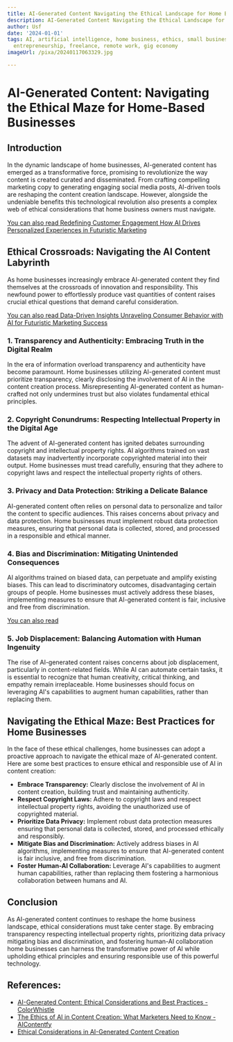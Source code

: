 ```yaml
---
title: AI-Generated Content Navigating the Ethical Landscape for Home Businesses
description: AI-Generated Content Navigating the Ethical Landscape for Home Businesses
author: Usf
date: '2024-01-01'
tags: AI, artificial intelligence, home business, ethics, small business, technology,
  entrepreneurship, freelance, remote work, gig economy
imageUrl: /pixa/20240117063329.jpg

---
```

# AI-Generated Content: Navigating the Ethical Maze for Home-Based Businesses

## Introduction

In the  dynamic landscape of home  businesses, AI-generated content has emerged as a  transformative force, promising  to revolutionize the way content is created curated and disseminated. From crafting compelling marketing copy to generating engaging social media posts, AI-driven  tools are reshaping the content creation landscape. However, alongside the undeniable benefits this technological revolution also presents a complex web of ethical considerations that home business owners must navigate.

[You can also read Redefining Customer Engagement How  AI Drives Personalized Experiences in Futuristic Marketing](Redefining%20Customer%20Engagement%20How%20AI%20Drives%20Personalized%20Experiences%20in%20Futuristic%20Marketing)


## Ethical Crossroads: Navigating the AI Content Labyrinth

As home businesses increasingly embrace AI-generated content they find themselves  at the crossroads of innovation and responsibility. This newfound power to  effortlessly produce vast quantities of content raises crucial ethical questions  that demand careful consideration.

[You can also  read Data-Driven Insights Unraveling Consumer Behavior with  AI for Futuristic Marketing Success](Data-Driven%20Insights%20Unraveling%20Consumer%20Behavior%20with%20AI%20for%20Futuristic%20Marketing%20Success)


###  1. Transparency  and Authenticity: Embracing Truth  in the Digital Realm

In  the era of information overload transparency and authenticity have become  paramount. Home businesses utilizing AI-generated content must prioritize transparency, clearly disclosing the  involvement of AI in the content  creation process. Misrepresenting AI-generated content as human-crafted not only undermines trust but also violates fundamental ethical principles.

### 2.  Copyright Conundrums: Respecting Intellectual Property in the Digital Age

The  advent of AI-generated content has ignited  debates surrounding copyright and intellectual property rights. AI algorithms trained on vast datasets  may inadvertently incorporate copyrighted material into their  output. Home businesses must tread carefully,  ensuring that they adhere to copyright  laws and respect the intellectual property rights of others.

### 3. Privacy and Data Protection: Striking a Delicate Balance

AI-generated content often relies on personal  data to personalize and tailor the content to specific  audiences. This raises  concerns about privacy  and data protection. Home businesses must implement robust data  protection measures, ensuring that personal data is  collected,  stored, and processed in  a responsible and ethical manner.

### 4. Bias and Discrimination: Mitigating Unintended Consequences

AI algorithms trained on biased data, can perpetuate and amplify existing biases. This can lead to  discriminatory outcomes, disadvantaging certain groups of people. Home businesses must  actively address these biases, implementing measures to ensure that AI-generated content is fair, inclusive and free from discrimination.

[You can also read  ]()


### 5.  Job Displacement: Balancing Automation with  Human Ingenuity

The rise of AI-generated content raises concerns  about job  displacement, particularly in content-related fields. While AI can automate certain tasks, it is essential to recognize that human creativity, critical thinking, and empathy remain irreplaceable. Home businesses should focus on leveraging AI's capabilities to  augment human capabilities, rather than replacing them.

## Navigating the Ethical Maze: Best  Practices for Home Businesses

In the  face of these ethical challenges,  home businesses can adopt a proactive approach to navigate the ethical maze of AI-generated content. Here are some best practices to ensure ethical and responsible use of  AI in content creation:

*  **Embrace Transparency:** Clearly disclose the involvement of AI in content creation, building trust and maintaining  authenticity.
* **Respect Copyright Laws:** Adhere to copyright laws  and respect intellectual  property rights, avoiding the unauthorized use of copyrighted material.
* **Prioritize Data Privacy:** Implement robust data protection measures  ensuring that personal data  is collected, stored, and processed ethically and  responsibly.
* **Mitigate Bias and Discrimination:** Actively address biases in AI algorithms, implementing measures to ensure that AI-generated content is fair inclusive, and free from discrimination.
* **Foster Human-AI  Collaboration:** Leverage  AI's capabilities to augment human capabilities,  rather than replacing them fostering a  harmonious collaboration between humans and AI.

## Conclusion

As AI-generated content continues to  reshape  the home business landscape, ethical considerations must take center stage. By embracing transparency respecting intellectual property rights, prioritizing data  privacy mitigating  bias and discrimination, and  fostering human-AI collaboration home businesses can harness the transformative power of AI while upholding ethical principles and ensuring  responsible use of this powerful technology.

## References:
- [AI-Generated Content: Ethical Considerations and Best Practices - ColorWhistle](https://colorwhistle.com/ai-generated-content-best-practices/)
- [The Ethics of AI in Content Creation: What Marketers Need to Know - AIContentfy](https://aicontentfy.com/en/blog/ethics-of-ai-in-content-creation-what-marketers-need-to-know-1)
- [Ethical Considerations in AI-Generated Content Creation](https://www.contentbloom.com/blog/ethical-considerations-in-ai-generated-content-creation/)
